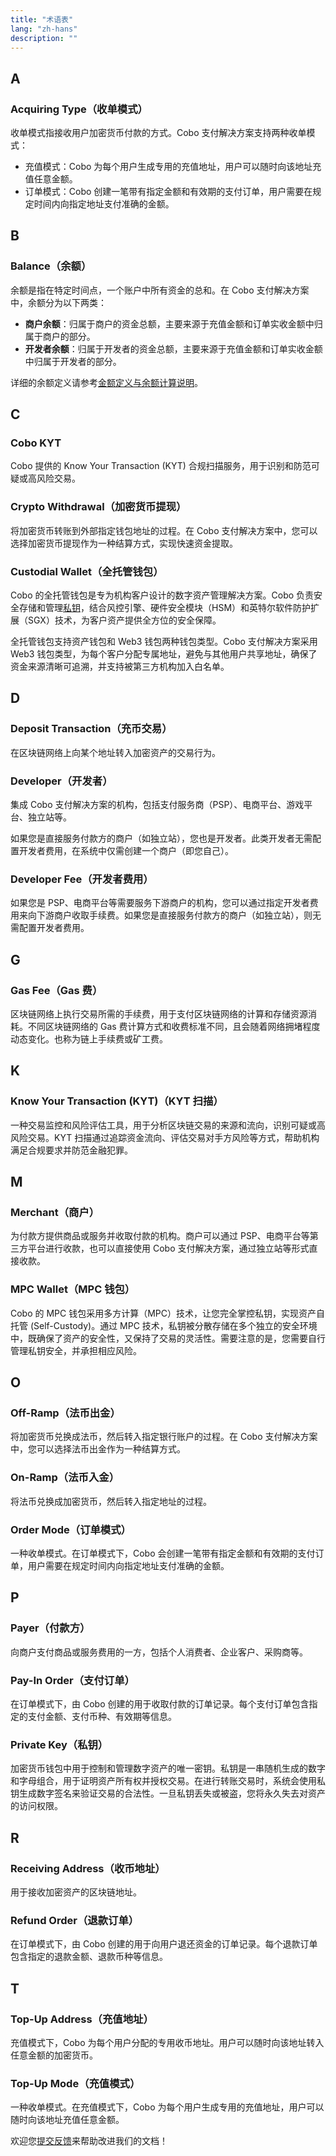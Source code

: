 ```yaml
---
title: "术语表"
lang: "zh-hans"
description: ""
---
```


## A

### Acquiring Type（收单模式）

收单模式指接收用户加密货币付款的方式。Cobo 支付解决方案支持两种收单模式：

- 充值模式：Cobo 为每个用户生成专用的充值地址，用户可以随时向该地址充值任意金额。
- 订单模式：Cobo 创建一笔带有指定金额和有效期的支付订单，用户需要在规定时间内向指定地址支付准确的金额。


## B

### Balance（余额）

余额是指在特定时间点，一个账户中所有资金的总和。在 Cobo 支付解决方案中，余额分为以下两类：

- **商户余额**：归属于商户的资金总额，主要来源于充值金额和订单实收金额中归属于商户的部分。
- **开发者余额**：归属于开发者的资金总额，主要来源于充值金额和订单实收金额中归属于开发者的部分。

详细的余额定义请参考[金额定义与余额计算说明](/v2_cn/payments/amounts-and-balances)。


## C


### Cobo KYT

Cobo 提供的 Know Your Transaction (KYT) 合规扫描服务，用于识别和防范可疑或高风险交易。


### Crypto Withdrawal（加密货币提现）

将加密货币转账到外部指定钱包地址的过程。在 Cobo 支付解决方案中，您可以选择加密货币提现作为一种结算方式，实现快速资金提取。


### Custodial Wallet（全托管钱包）

Cobo 的全托管钱包是专为机构客户设计的数字资产管理解决方案。Cobo 负责安全存储和管理[私钥](/v2_cn/payments/glossary#private-key（私钥）)，结合风控引擎、硬件安全模块（HSM）和英特尔软件防护扩展（SGX）技术，为客户资产提供全方位的安全保障。

全托管钱包支持资产钱包和 Web3 钱包两种钱包类型。Cobo 支付解决方案采用 Web3 钱包类型，为每个客户分配专属地址，避免与其他用户共享地址，确保了资金来源清晰可追溯，并支持被第三方机构加入白名单。


## D

### Deposit Transaction（充币交易）

在区块链网络上向某个地址转入加密资产的交易行为。

### Developer（开发者）
集成 Cobo 支付解决方案的机构，包括支付服务商（PSP）、电商平台、游戏平台、独立站等。

如果您是直接服务付款方的商户（如独立站），您也是开发者。此类开发者无需配置开发者费用，在系统中仅需创建一个商户（即您自己）。

### Developer Fee（开发者费用）

如果您是 PSP、电商平台等需要服务下游商户的机构，您可以通过指定开发者费用来向下游商户收取手续费。如果您是直接服务付款方的商户（如独立站），则无需配置开发者费用。


## G

### Gas Fee（Gas 费）
区块链网络上执行交易所需的手续费，用于支付区块链网络的计算和存储资源消耗。不同区块链网络的 Gas 费计算方式和收费标准不同，且会随着网络拥堵程度动态变化。也称为链上手续费或矿工费。

## K


### Know Your Transaction (KYT)（KYT 扫描）
一种交易监控和风险评估工具，用于分析区块链交易的来源和流向，识别可疑或高风险交易。KYT 扫描通过追踪资金流向、评估交易对手方风险等方式，帮助机构满足合规要求并防范金融犯罪。

## M

### Merchant（商户）

为付款方提供商品或服务并收取付款的机构。商户可以通过 PSP、电商平台等第三方平台进行收款，也可以直接使用 Cobo 支付解决方案，通过独立站等形式直接收款。


### MPC Wallet（MPC 钱包）
Cobo 的 MPC 钱包采用多方计算（MPC）技术，让您完全掌控私钥，实现资产自托管 (Self-Custody)。通过 MPC 技术，私钥被分散存储在多个独立的安全环境中，既确保了资产的安全性，又保持了交易的灵活性。需要注意的是，您需要自行管理私钥安全，并承担相应风险。

## O

### Off-Ramp（法币出金）
将加密货币兑换成法币，然后转入指定银行账户的过程。在 Cobo 支付解决方案中，您可以选择法币出金作为一种结算方式。
### On-Ramp（法币入金）
将法币兑换成加密货币，然后转入指定地址的过程。

### Order Mode（订单模式）
一种收单模式。在订单模式下，Cobo 会创建一笔带有指定金额和有效期的支付订单，用户需要在规定时间内向指定地址支付准确的金额。

## P

### Payer（付款方）
向商户支付商品或服务费用的一方，包括个人消费者、企业客户、采购商等。


### Pay-In Order（支付订单）
在订单模式下，由 Cobo 创建的用于收取付款的订单记录。每个支付订单包含指定的支付金额、支付币种、有效期等信息。


### Private Key（私钥）
加密货币钱包中用于控制和管理数字资产的唯一密钥。私钥是一串随机生成的数字和字母组合，用于证明资产所有权并授权交易。在进行转账交易时，系统会使用私钥生成数字签名来验证交易的合法性。一旦私钥丢失或被盗，您将永久失去对资产的访问权限。


## R

### Receiving Address（收币地址）

用于接收加密资产的区块链地址。

### Refund Order（退款订单）
在订单模式下，由 Cobo 创建的用于向用户退还资金的订单记录。每个退款订单包含指定的退款金额、退款币种等信息。

## T

### Top-Up Address（充值地址）
充值模式下，Cobo 为每个用户分配的专用收币地址。用户可以随时向该地址转入任意金额的加密货币。

### Top-Up Mode（充值模式）
一种收单模式。在充值模式下，Cobo 为每个用户生成专用的充值地址，用户可以随时向该地址充值任意金额。


<Tip>欢迎您[提交反馈](https://forms.zohopublic.com/cobo/form/DocumentFeedbackForm/formperma/QvLOhxJv1_JMsJ-1dleZ8Itb_7rzN-LtgvsDdxosoVI)来帮助改进我们的文档！</Tip>